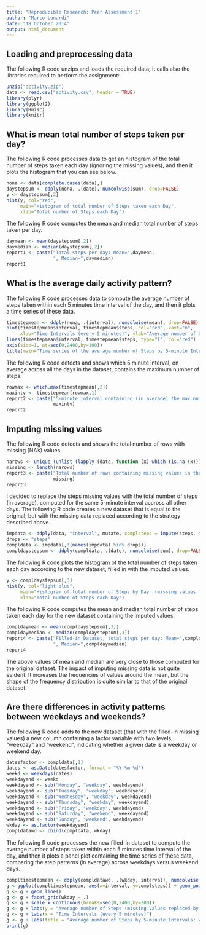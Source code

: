 ```yaml
---
title: "Reproducible Research: Peer Assessment 1"
author: "Marco Lunardi"
date: "18 October 2014"
output: html_document
---
```


## Loading and preprocessing data

The following R code unzips and loads the required data; it calls also the libraries required to perform the assignment:

```r
unzip("activity.zip")
data <- read.csv("activity.csv", header = TRUE)
library(plyr)
library(ggplot2)
library(Hmisc)
library(knitr)
```

## What is mean total number of steps taken per day?

The following R code processes data to get an histogram of the total number of steps taken each day (ignoring the missing values), and then it plots the histogram that you can see below.

```r
nona <- data[complete.cases(data),]
daystepsum <- ddply(nona, .(date), numcolwise(sum), drop=FALSE)
y <- daystepsum[,2]
hist(y, col="red", 
     main="Histogram of total number of Steps taken each Day",
     xlab="Total number of Steps each Day")
```

The following R code computes the mean and median total number of steps taken per day.

```r
daymean <- mean(daystepsum[,2])
daymedian <- median(daystepsum[,2])
report1 <- paste("Total steps per day: Mean=",daymean,
                 ", Median=",daymedian)
report1
```

## What is the average daily activity pattern?

The following R code processes data to compute the average number of steps taken within each 5 minutes time interval of the day, and then it plots a time series of these data.

```r
timestepmean <- ddply(nona, .(interval), numcolwise(mean), drop=FALSE)
plot(timestepmean$interval, timestepmean$steps, col="red", xaxt="n",
     xlab="Time Intervals (every 5 minutes)", ylab="Average number of Steps")
lines(timestepmean$interval, timestepmean$steps, type="l", col="red")
axis(side=1, at=seq(0,2400,by=100))
title(main="Time series of the average number of Steps by 5-minute Intervals")
```

The following R code detects and shows which 5 minute interval, on average across all the days in the dataset, contains the maximum number of steps.

```r
rowmax <- which.max(timestepmean[,2])
maxintv <- timestepmean[rowmax,1]
report2 <- paste("5-minute interval containing (in average) the max.number of steps=",
                 maxintv)
report2
```

## Imputing missing values

The following R code detects and shows the total number of rows with missing (NA's) values.

```r
narows <- unique (unlist (lapply (data, function (x) which (is.na (x)))))
missing <- length(narows)
report3 <- paste("Total number of rows containing missing values in the dataset=",
                 missing)
report3
```

I decided to replace the steps missing values with the total number of steps (in average), computed for the same 5-minute interval accross all other days.
The following R code creates a new dataset that is equal to the original, but with the missing data replaced according to the strategy described above.

```r
impdata <- ddply(data, "interval", mutate, complsteps = impute(steps, mean))
drops <- "steps"
compldata <- impdata[,!(names(impdata) %in% drops)]
compldaystepsum <- ddply(compldata, .(date), numcolwise(sum), drop=FALSE)
```

The following R code plots the histogram of the total number of steps taken each day according to the new dataset, filled in with the imputed values.

```r
y <- compldaystepsum[,3]
hist(y, col="light blue", 
     main="Histogram of total number of Steps by Day  (missing values filled-in)",
     xlab="Total number of Steps each Day")
```

The following R code computes the mean and median total number of steps taken each day for the new dataset containing the imputed values.

```r
compldaymean <- mean(compldaystepsum[,3])
compldaymedian <- median(compldaystepsum[,3])
report4 <- paste("Filled-in Dataset, total steps per day: Mean=",compldaymean,
                 ", Median=",compldaymedian)
report4
```

The above values of mean and median are very close to those computed for the original dataset. 
The impact of imputing missing data is not quite evident. It increases the frequencies of values around the mean, but the shape of the frequency distribution is quite similar to that of the original dataset. 

## Are there differences in activity patterns between weekdays and weekends?

The following R code adds to the new dataset (that with the filled-in missing values) a new column containing a factor variable with two levels, "weekday" and "weekend", indicating whether a given date is a weekday or weekend day.

```r
datesfactor <- compldata[,1]
dates <- as.Date(datesfactor, format = "%Y-%m-%d")
weekd <- weekdays(dates)
weekdayend <- weekd
weekdayend <- sub("Monday", "weekday", weekdayend)
weekdayend <- sub("Tuesday", "weekday", weekdayend)
weekdayend <- sub("Wednesday", "weekday", weekdayend)
weekdayend <- sub("Thursday", "weekday", weekdayend)
weekdayend <- sub("Friday", "weekday", weekdayend)
weekdayend <- sub("Saturday", "weekend", weekdayend)
weekdayend <- sub("Sunday", "weekend", weekdayend)
wkday <- as.factor(weekdayend)
compldatawd <- cbind(compldata, wkday)
```

The following R code processes the new filled-in dataset to compute the average number of steps taken within each 5 minutes time interval of the day, and then it plots a panel plot containing the time series of these data, comparing the step patterns (in average) across weekdays versus weekend days.

```r
compltimestepmean <- ddply(compldatawd, .(wkday, interval), numcolwise(mean), drop=FALSE)
g <-ggplot(compltimestepmean, aes(x=interval, y=complsteps)) + geom_point(shape=1) 
g <- g + geom_line()
g <- g + facet_grid(wkday ~ .)
g <- g + scale_x_continuous(breaks=seq(0,2400,by=200))
g <- g + labs(y = "Average number of Steps (missing Values replaced by imputed Values)")
g <- g + labs(x = "Time Intervals (every 5 minutes)")
g <- g + labs(title = "Average number of Steps by 5-minute Intervals: Weekdays vs Weekend")
print(g)
```
